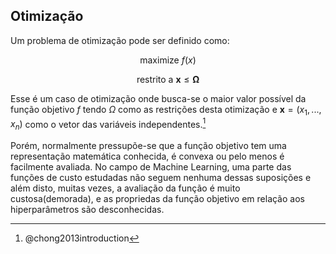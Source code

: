 ## Otimização

Um problema de otimização pode ser definido como:

$$
\mbox{maximize } f(x)
$$

$$
\mbox{restrito a } \boldsymbol{x} \leq \boldsymbol{\Omega}
$$

Esse é um caso de otimização onde busca-se o maior valor possível da função objetivo $f$ tendo $\Omega$ como as restrições desta otimização e $\boldsymbol{x} = (x_1,...,x_n)$ como o vetor das variáveis independentes.^[@chong2013introduction]

Porém, normalmente pressupõe-se que a função objetivo tem uma representação matemática conhecida, é convexa ou pelo menos é facilmente avaliada. No campo de Machine Learning, uma parte das funções de custo estudadas não seguem nenhuma dessas suposições e além disto, muitas vezes, a avaliação da função é muito custosa(demorada), e as propriedas da função objetivo em relação aos hiperparâmetros são desconhecidas.
